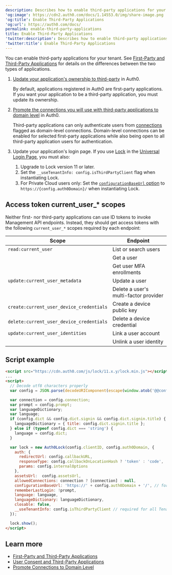 ```yaml
---
description: Describes how to enable third-party applications for your tenant.
'og:image': https://cdn2.auth0.com/docs/1.14553.0/img/share-image.png
'og:title': Enable Third-Party Applications
'og:url': https://auth0.com/docs/
permalink: enable-third-party-applications
title: Enable Third-Party Applications
'twitter:description': Describes how to enable third-party applications for your tenant.
'twitter:title': Enable Third-Party Applications
---
```

You can enable third-party applications for your tenant. See [First-Party and Third-Party Applications](/get-started/applications/confidential-and-public-applications/first-party-and-third-party-applications) for details on the differences between the two types of applications.

1. [Update your application's ownership to third-party](/get-started/applications/confidential-and-public-applications/update-application-ownership) in Auth0.

   By default, applications registered in Auth0 are first-party applications. If you want your application to be a third-party application, you must update its ownership.
2. [Promote the connections you will use with third-party applications to domain level](/authenticate/identity-providers/promote-connections-to-domain-level) in Auth0.

   Third-party applications can only authenticate users from [connections](/authenticate/identity-providers) flagged as domain-level connections. Domain-level connections can be enabled for selected first-party applications while also being open to all third-party application users for authentication.
3. Update your application's login page. If you use [Lock](/libraries/lock) in the [Universal Login Page](/authenticate/login/auth0-universal-login/universal-login-vs-classic-login/classic-experience), you must also:

   1. Upgrade to Lock version 11 or later.
   2. Set the `__useTenantInfo: config.isThirdPartyClient` flag when instantiating Lock.
   3. For Private Cloud users only: Set the [`configurationBaseUrl` option](/libraries/lock/lock-configuration#configurationbaseurl-string-) to `https://{config.auth0Domain}/` when instantiating Lock.

## Access token current_user_\* scopes

Neither first- nor third-party applications can use <Tooltip tip="ID Token: Credential meant for the client itself, rather than for accessing a resource." cta="View Glossary" href="/glossary?term=ID+tokens">ID tokens</Tooltip> to invoke <Tooltip tip="ID Token: Credential meant for the client itself, rather than for accessing a resource." cta="View Glossary" href="/glossary?term=Management+API">Management API</Tooltip> endpoints. Instead, they should get <Tooltip tip="Access Token: Authorization credential, in the form of an opaque string or JWT, used to access an API." cta="View Glossary" href="/glossary?term=access+tokens">access tokens</Tooltip> with the following `current_user_*` scopes required by each endpoint:

<table class="table"><thead>
<tr>
<th>Scope</th>
<th>Endpoint</th>
</tr>
</thead>
<tbody>
<tr>
<td><code>read:current_user</code></td>
<td>List or search users</td>
</tr>
<tr>
<td></td>
<td>Get a user</td>
</tr>
<tr>
<td></td>
<td>Get user MFA enrollments</td>
</tr>
<tr>
<td><code>update:current_user_metadata</code></td>
<td>Update a user</td>
</tr>
<tr>
<td></td>
<td>Delete a user's multi-factor provider</td>
</tr>
<tr>
<td><code>create:current_user_device_credentials</code></td>
<td>Create a device public key</td>
</tr>
<tr>
<td><code>delete:current_user_device_credentials</code></td>
<td>Delete a device credential</td>
</tr>
<tr>
<td><code>update:current_user_identities</code></td>
<td>Link a user account</td>
</tr>
<tr>
<td></td>
<td>Unlink a user identity</td>
</tr>
</tbody>
</table>

## Script example

```html lines expandable
<script src="https://cdn.auth0.com/js/lock/11.x.y/lock.min.js"></script>
...
<script>
  // Decode utf8 characters properly
  var config = JSON.parse(decodeURIComponent(escape(window.atob('@@config@@'))));

  var connection = config.connection;
  var prompt = config.prompt;
  var languageDictionary;
  var language;
  if (config.dict && config.dict.signin && config.dict.signin.title) {
    languageDictionary = { title: config.dict.signin.title };
  } else if (typeof config.dict === 'string') {
    language = config.dict;
  }

  var lock = new Auth0Lock(config.clientID, config.auth0Domain, {
    auth: {
      redirectUrl: config.callbackURL,
      responseType: config.callbackOnLocationHash ? 'token' : 'code',
      params: config.internalOptions
    },
    assetsUrl:  config.assetsUrl,
    allowedConnections: connection ? [connection] : null,
    configurationBaseUrl: 'https://' + config.auth0Domain + '/', // for PSaaS only
    rememberLastLogin: !prompt,
    language: language,
    languageDictionary: languageDictionary,
    closable: false,
    __useTenantInfo: config.isThirdPartyClient // required for all Tenants
  });

  lock.show();
</script>
```






## Learn more

* [First-Party and Third-Party Applications](/get-started/applications/confidential-and-public-applications/first-party-and-third-party-applications)
* [User Consent and Third-Party Applications](/get-started/applications/confidential-and-public-applications/user-consent-and-third-party-applications)
* [Promote Connections to Domain Level](/authenticate/identity-providers/promote-connections-to-domain-level)